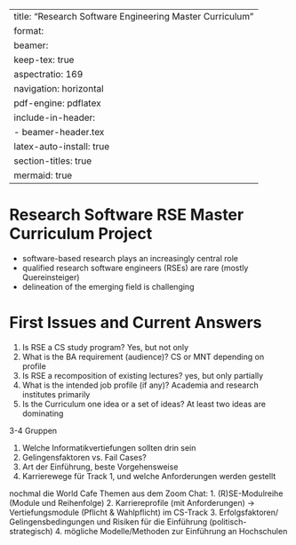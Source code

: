 
---
title: "Research Software Engineering Master Curriculum"
format:
    beamer:
        keep-tex: true
        aspectratio: 169
        navigation: horizontal
        pdf-engine: pdflatex
        include-in-header:
            - beamer-header.tex
        latex-auto-install: true
        section-titles: true
        mermaid: true
---

# Research Software RSE Master Curriculum Project

-  software-based research plays an increasingly central role
-  qualified research software engineers (RSEs) are rare (mostly Quereinsteiger)
-  delineation of the emerging field is challenging

# First Issues and Current Answers

1. Is RSE a CS study program? Yes, but not only
2. What is the BA requirement (audience)? CS or MNT depending on profile
3. Is RSE a recomposition of existing lectures? yes, but only partially
4. What is the intended job profile (if any)? Academia and research institutes primarily
5. Is the Curriculum one idea or a set of ideas? At least two ideas are dominating


3-4 Gruppen

1. Welche Informatikvertiefungen sollten drin sein
2. Gelingensfaktoren vs. Fail Cases?
3. Art der Einführung, beste Vorgehensweise
4. Karrierewege für Track 1, und welche Anforderungen werden gestellt



nochmal die World Cafe Themen aus dem Zoom Chat:
1. (R)SE-Modulreihe (Module und Reihenfolge)
2. Karriereprofile (mit Anforderungen) -> Vertiefungsmodule (Pflicht & Wahlpflicht) im CS-Track
3. Erfolgsfaktoren/ Gelingensbedingungen und Risiken für die Einführung (politisch-strategisch)
4. mögliche Modelle/Methoden zur Einführung an Hochschulen